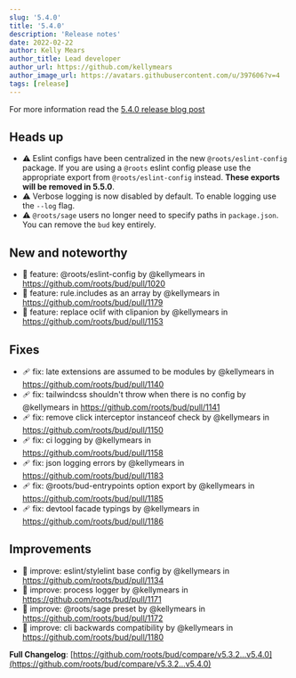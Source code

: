 ```yaml
---
slug: '5.4.0'
title: '5.4.0'
description: 'Release notes'
date: 2022-02-22
author: Kelly Mears
author_title: Lead developer
author_url: https://github.com/kellymears
author_image_url: https://avatars.githubusercontent.com/u/397606?v=4
tags: [release]
---
```


For more information read the [5.4.0 release blog post](/blog/5.4.0)

<!--truncate-->

## Heads up

- ⚠️ Eslint configs have been centralized in the new `@roots/eslint-config` package. If you are using a `@roots` eslint config please use the appropriate export from `@roots/eslint-config` instead. **These exports will be removed in 5.5.0**.
- ⚠️ Verbose logging is now disabled by default. To enable logging use the `--log` flag.
- ⚠️ `@roots/sage` users no longer need to specify paths in `package.json`. You can remove the `bud` key entirely.

## New and noteworthy

- 🎉 feature: @roots/eslint-config by @kellymears in https://github.com/roots/bud/pull/1020
- 🎉 feature: rule.includes as an array by @kellymears in https://github.com/roots/bud/pull/1179
- 🎉 feature: replace oclif with clipanion by @kellymears in https://github.com/roots/bud/pull/1153

## Fixes

- 🩹 fix: late extensions are assumed to be modules by @kellymears in https://github.com/roots/bud/pull/1140
- 🩹 fix: tailwindcss shouldn't throw when there is no config by @kellymears in https://github.com/roots/bud/pull/1141
- 🩹 fix: remove click interceptor instanceof check by @kellymears in https://github.com/roots/bud/pull/1150
- 🩹 fix: ci logging by @kellymears in https://github.com/roots/bud/pull/1158
- 🩹 fix: json logging errors by @kellymears in https://github.com/roots/bud/pull/1183
- 🩹 fix: @roots/bud-entrypoints option export by @kellymears in https://github.com/roots/bud/pull/1185
- 🩹 fix: devtool facade typings by @kellymears in https://github.com/roots/bud/pull/1186

## Improvements

- 🙌 improve: eslint/stylelint base config by @kellymears in https://github.com/roots/bud/pull/1134
- 🙌 improve: process logger by @kellymears in https://github.com/roots/bud/pull/1171
- 🙌 improve: @roots/sage preset by @kellymears in https://github.com/roots/bud/pull/1172
- 🙌 improve: cli backwards compatibility by @kellymears in https://github.com/roots/bud/pull/1180

**Full Changelog**: [https://github.com/roots/bud/compare/v5.3.2...v5.4.0](https://github.com/roots/bud/compare/v5.3.2...v5.4.0)
